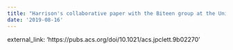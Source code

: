 ```yaml
---
title: "Harrison's collaborative paper with the Biteen group at the University of Michigan on the plasmon-induced rotation of single molecule fluorescence polarization is accepted for publication in JPC Letters!"
date: '2019-08-16'
---
```


external_link: 'https://pubs.acs.org/doi/10.1021/acs.jpclett.9b02270'